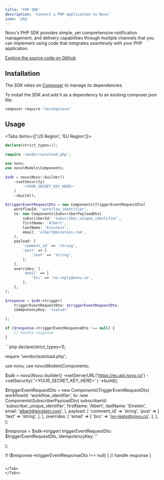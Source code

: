 ```yaml
---
title: 'PHP SDK'
description: 'Connect a PHP application to Novu'
icon: 'php'
---
```



Novu's PHP SDK provides simple, yet comprehensive notification management, and delivery capabilities through multiple channels that you can implement using code that integrates seamlessly with your PHP application.

[Explore the source code on GitHub](https://github.com/novuhq/php-novu)

## Installation

The SDK relies on [Composer](https://getcomposer.org/) to manage its dependencies.

To install the SDK and add it as a dependency to an existing composer.json file:

```bash
composer require "novuhq/novu"
```

## Usage

<Tabs items={['US Region', 'EU Region']}>
<Tab value="US Region">
```php
declare(strict_types=1);
 
require 'vendor/autoload.php';
 
use novu;
use novu\Models\Components;
 
$sdk = novu\Novu::builder()
    ->setSecurity(
        '<YOUR_SECRET_KEY_HERE>'
    )
    ->build();
 
$triggerEventRequestDto = new Components\TriggerEventRequestDto(
    workflowId: 'workflow_identifier',
    to: new Components\SubscriberPayloadDto(
        subscriberId: 'subscriber_unique_identifier',
        firstName: 'Albert',
        lastName: 'Einstein',
        email: 'albert@einstein.com',
    ),
    payload: [
        'comment_id' => 'string',
        'post' => [
            'text' => 'string',
        ],
    ],
    overrides: [
        'email' => [
            'bcc' => 'no-reply@novu.co',
        ],
    ],
);
 
$response = $sdk->trigger(
    triggerEventRequestDto: $triggerEventRequestDto,
    idempotencyKey: '<value>'
 
);
 
if ($response->triggerEventResponseDto !== null) {
    // handle response
}
```
</Tab>
<Tab value="EU Region">
```php
declare(strict_types=1);

require 'vendor/autoload.php';

use novu;
use novu\Models\Components;

$sdk = novu\Novu::builder()
    ->setServerURL('https://eu.api.novu.co')
    ->setSecurity(
        '<YOUR_SECRET_KEY_HERE>'
    )
    ->build();

$triggerEventRequestDto = new Components\TriggerEventRequestDto(
    workflowId: 'workflow_identifier',
    to: new Components\SubscriberPayloadDto(
        subscriberId: 'subscriber_unique_identifier',
        firstName: 'Albert',
        lastName: 'Einstein',
        email: 'albert@einstein.com',
    ),
    payload: [
        'comment_id' => 'string',
        'post' => [
            'text' => 'string',
        ],
    ],
    overrides: [
        'email' => [
            'bcc' => 'no-reply@novu.co',
        ],
    ],
);

$response = $sdk->trigger(
    triggerEventRequestDto: $triggerEventRequestDto,
    idempotencyKey: '<value>'

);

if ($response->triggerEventResponseDto !== null) {
    // handle response
}
````

</Tab>
</Tabs>
